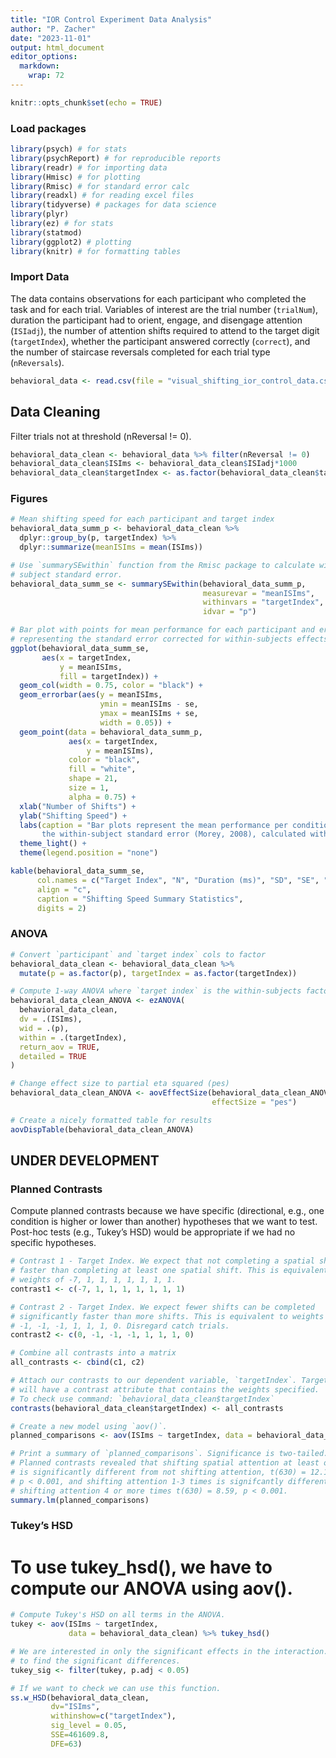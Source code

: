 ```yaml
---
title: "IOR Control Experiment Data Analysis" 
author: "P. Zacher" 
date: "2023-11-01" 
output: html_document 
editor_options: 
  markdown: 
    wrap: 72
---
```

```r
knitr::opts_chunk$set(echo = TRUE)
```

### Load packages
```r
library(psych) # for stats
library(psychReport) # for reproducible reports
library(readr) # for importing data
library(Hmisc) # for plotting
library(Rmisc) # for standard error calc
library(readxl) # for reading excel files
library(tidyverse) # packages for data science
library(plyr)
library(ez) # for stats
library(statmod)
library(ggplot2) # plotting
library(knitr) # for formatting tables
```

### Import Data 
The data contains observations for each participant who completed the task and
for each trial. Variables of interest are the trial number (`trialNum`),
duration the participant had to orient, engage, and disengage attention
(`ISIadj`), the number of attention shifts required to attend to the target
digit (`targetIndex`), whether the participant answered correctly (`correct`),
and the number of staircase reversals completed for each trial type
(`nReversals`).
```r
behavioral_data <- read.csv(file = "visual_shifting_ior_control_data.csv")
```

## Data Cleaning
Filter trials not at threshold (nReversal != 0). 
```r
behavioral_data_clean <- behavioral_data %>% filter(nReversal != 0)
behavioral_data_clean$ISIms <- behavioral_data_clean$ISIadj*1000
behavioral_data_clean$targetIndex <- as.factor(behavioral_data_clean$targetIndex)
```

### Figures
```r
# Mean shifting speed for each participant and target index
behavioral_data_summ_p <- behavioral_data_clean %>%
  dplyr::group_by(p, targetIndex) %>%
  dplyr::summarize(meanISIms = mean(ISIms))

# Use `summarySEwithin` function from the Rmisc package to calculate within-
# subject standard error.
behavioral_data_summ_se <- summarySEwithin(behavioral_data_summ_p,
                                           measurevar = "meanISIms",
                                           withinvars = "targetIndex",
                                           idvar = "p")

# Bar plot with points for mean performance for each participant and error bars
# representing the standard error corrected for within-subjects effects.
ggplot(behavioral_data_summ_se,
       aes(x = targetIndex,
           y = meanISIms,
           fill = targetIndex)) +
  geom_col(width = 0.75, color = "black") + 
  geom_errorbar(aes(y = meanISIms, 
                    ymin = meanISIms - se,
                    ymax = meanISIms + se,
                    width = 0.05)) +
  geom_point(data = behavioral_data_summ_p, 
             aes(x = targetIndex,
                 y = meanISIms),
             color = "black", 
             fill = "white", 
             shape = 21, 
             size = 1, 
             alpha = 0.75) + 
  xlab("Number of Shifts") + 
  ylab("Shifting Speed") + 
  labs(caption = "Bar plots represent the mean performance per condition. Points represent participant means, error bars represent 
       the within-subject standard error (Morey, 2008), calculated with the Rmisc package (Hope, 2013).") +
  theme_light() +
  theme(legend.position = "none")

kable(behavioral_data_summ_se,
      col.names = c("Target Index", "N", "Duration (ms)", "SD", "SE", "CI"), 
      align = "c", 
      caption = "Shifting Speed Summary Statistics",
      digits = 2)

```

### ANOVA
```r
# Convert `participant` and `target index` cols to factor
behavioral_data_clean <- behavioral_data_clean %>%
  mutate(p = as.factor(p), targetIndex = as.factor(targetIndex))

# Compute 1-way ANOVA where `target index` is the within-subjects factor
behavioral_data_clean_ANOVA <- ezANOVA(
  behavioral_data_clean,
  dv = .(ISIms),
  wid = .(p),
  within = .(targetIndex),
  return_aov = TRUE,
  detailed = TRUE
)

# Change effect size to partial eta squared (pes)
behavioral_data_clean_ANOVA <- aovEffectSize(behavioral_data_clean_ANOVA, 
                                             effectSize = "pes")

# Create a nicely formatted table for results
aovDispTable(behavioral_data_clean_ANOVA)

```

## UNDER DEVELOPMENT
### Planned Contrasts
Compute planned contrasts because we have specific (directional, e.g., one 
condition is higher or lower than another) hypotheses that we want to 
test. Post-hoc tests (e.g., Tukey's HSD) would be appropriate if we had no
specific hypotheses.

```r
# Contrast 1 - Target Index. We expect that not completing a spatial shift is
# faster than completing at least one spatial shift. This is equivalent to
# weights of -7, 1, 1, 1, 1, 1, 1, 1.
contrast1 <- c(-7, 1, 1, 1, 1, 1, 1, 1)

# Contrast 2 - Target Index. We expect fewer shifts can be completed
# significantly faster than more shifts. This is equivalent to weights of 0, 
# -1, -1, -1, 1, 1, 1, 0. Disregard catch trials.
contrast2 <- c(0, -1, -1, -1, 1, 1, 1, 0)

# Combine all contrasts into a matrix
all_contrasts <- cbind(c1, c2)

# Attach our contrasts to our dependent variable, `targetIndex`. Target index 
# will have a contrast attribute that contains the weights specified.
# To check use command: `behavioral_data_clean$targetIndex`
contrasts(behavioral_data_clean$targetIndex) <- all_contrasts

# Create a new model using `aov()`. 
planned_comparisons <- aov(ISIms ~ targetIndex, data = behavioral_data_clean)

# Print a summary of `planned_comparisons`. Significance is two-tailed.
# Planned contrasts revealed that shifting spatial attention at least one time
# is significantly different from not shifting attention, t(630) = 12.15,
# p < 0.001, and shifting attention 1-3 times is signifcantly different than
# shifting attention 4 or more times t(630) = 8.59, p < 0.001.
summary.lm(planned_comparisons)
```

### Tukey's HSD
# To use tukey_hsd(), we have to compute our ANOVA using aov().
```r
# Compute Tukey's HSD on all terms in the ANOVA.
tukey <- aov(ISIms ~ targetIndex,
             data = behavioral_data_clean) %>% tukey_hsd()

# We are interested in only the significant effects in the interaction. Filter
# to find the significant differences.
tukey_sig <- filter(tukey, p.adj < 0.05)

# If we want to check we can use this function.
ss.w_HSD(behavioral_data_clean, 
         dv="ISIms",
         withinshow=c("targetIndex"), 
         sig_level = 0.05, 
         SSE=461609.8, 
         DFE=63)
```
